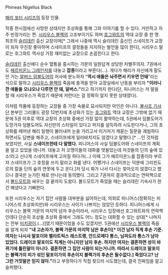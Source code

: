 Phineas Nigellus Black

[[해리 포터 시리즈]]의 등장 인물.

작중 현시점에선 사망한 상태지만 초상화를 통해 그와 이야기를 할 수 있다. 거만하고 자주 빈정거리는 편.
[[시리우스 블랙]]의 고조부이기도 하며 [[호그와트]]의 역대 교장 중 한 명. 최초의 [[슬리데린]] 출신 교장이며[* 그래서 나중에 역시 슬리데린 출신인 스네이프가 교장이 되자 무진장 좋아하며 스네이프의 결정들을 지지하는 발언을 많이 한다], 시리우스 말로는 호그와트 역사상 가장 재미없는 교장으로 손꼽힌다고 한다.

[[슬리데린]] 출신에다 순수 혈통을 중시하는 가문의 일원답게 상당한 차별주의자. 7권에서도 [[헤르미온느 그레인저]]를 대놓고 '''잡종'''이라고 부른다(...). 게다가 해리가 자신에게 말도 안 거는 [[알버스 덤블도어]]의 처사에 분노하자 "'''역시 애들은 놔주면서 키우면 안돼'''"라는 식으로 말하고 [[시리우스 블랙]]의 죽음에 충격을 받아 교장실에서 난동을 부리자 '''"이러니깐 애들을 오냐오냐 다루면 안 돼, 알버스."'''라고 하기까지 한다(단, 피니어스는 저 말을 할 때 시리우스가 죽었기 때문에 저런다는 걸 정확히 알지 못한 상태였다).

이처럼 작품에 등장하는 교장들 중 가장 속물로 묘사되지만 악인은 아니다. [[불사조 기사단]] 본부인 그리몰드 광장 12번지에 초상화가 있는 [[호그와트]] 역대 교장은 그밖에 없기 때문에 5권 이후로 역대 교장의 초상화 중에선 가장 많이 활약하는데, 5권에서 덤블도어가 도망가자 덤블도어도 자신만의 스타일이 있다고 퍼지를 설득하려 시도한다거나, 그의 초상화를 떼어낸 해리 일행이 불러내어 눈을 가리고서 이거저거 캐묻는 질문을 괘씸하다 하면서도 답변을 해주고, 스네이프에게 일러바치지도 않겠다고 말했다.[* ...인 것처럼 보였지만, 사실 '''스네이프한테 다 말했다.''' 피니어스야 사실 덤블도어와 스네이프의 계획을 알고 있었을 테니까. 대놓고 저 꼬맹이들의 대화를 엿들었는데 저것들의 딘의 숲에 있소!라고 신나게 스네이프에게 고자질 하다가(...) 이때 그가 헤르미온느를 잡종이라 부르자 스네이프가 그 호칭을 쓰지 말라고 화를 낸다. 어쨌거나 스네이프는 덕분에 그리핀도르의 칼을 딘의 숲의 연못에 두고 온다.]저 당시 화가 나서 다시는 찾아오지 않겠다고 했으나 결국은 눈가린 채로 만나는데 동의했다. 그리고 7권까지 결과적으로는 연락책으로서 [[볼드모트]]와 싸우는 걸 끝까지 도왔다. 볼드모트가 죽었을 때는 슬리데린 기숙사가 한 건 해냈다고 기뻐한다.

또한 시리우스는 자기 집안 사람들 대부분을 싫어하는데, 의외로 피니어스(정확히는 피니어스의 초상화지만)와 시리우스는 사이가 나쁘지는 않았던 듯하다. 피니어스에게 시리우스는 블랙 가문의 마지막 남자 후손이라서, 시리우스 입장에선 호그와트와의 연락책인데다 단순히 조상들 초상화 중에서 그래도 어느 정도는 대화할 수 있는 상대[* 나머지는 전부 [[미치광이]].(...)]였기 때문이었을 수도 있겠지만. 5권에선 [[시리우스 블랙]]의 죽음을 알게 되자 '''"내 고손자가, 블랙 가문의 마지막 남은 후손이[* 이건 남자 직계 후손 기준. 여자는 나시사 말포이와 벨라트릭스 레스트랭, 안드로메다 통스, 님파도라 통스가 남아 있었다. 드레이코 말포이도 직계는 아니지만 남자 후손. 하지만 여자는 결혼하면 성이 바뀌기에 틀린말이 아니다. 결혼하면 그 집안 사람이 되는거니까. 따라서 드레이코 말포이는 블랙가의 피가 섞인 말포이가의 후손이지 블랙가의 후손은 될수없다.] 죽었다고? 난 그런 거짓말은 믿지 않아."'''라고 부정하다가 직접 찾으러 시도했는데, 결국 진짜임을 알고 슬퍼했다.

